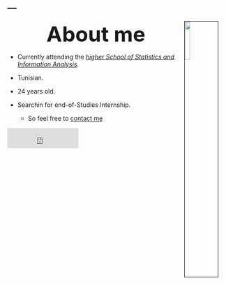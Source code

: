 ---
---



<link rel="stylesheet" href="styles.css" type="text/css">



<img src="images/asma.png" style="float: right; width:15%; border:1px solid; margin-right: 20px" align="left">


  


 <p align="center">
<font size="+4">**About me**</font>
</p>


 * Currently attending the [*higher School of Statistics and Information Analysis*](http://www.essai.rnu.tn/accueil.htm). 
 
 * Tunisian.
 
 
 * 24 years old.
 
 
 * Searchin for end-of-Studies Internship.
 
 

   * So feel free to [contact me](mailto:becheikh.asma@gmail.com) 


<iframe src="https://www.facebook.com/plugins/like.php?href=https%3A%2F%2Fmalouche.github.io&width=163&layout=button_count&action=like&size=large&show_faces=true&share=true&height=46&appId=874215545998179" width="163" height="46" style="border:none;overflow:hidden" scrolling="no" frameborder="0" allowTransparency="true" allow="encrypted-media"></iframe>











